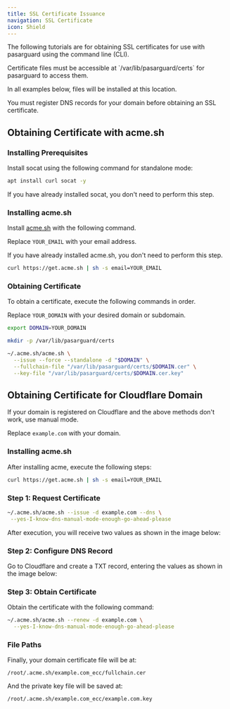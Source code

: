 ```yaml
---
title: SSL Certificate Issuance
navigation: SSL Certificate
icon: Shield
---
```


The following tutorials are for obtaining SSL certificates for use with pasarguard using the command line (CLI).

<Callout type="warn">
Certificate files must be accessible at `/var/lib/pasarguard/certs` for pasarguard to access them.

In all examples below, files will be installed at this location.
</Callout>

<Callout type="warn">
You must register DNS records for your domain before obtaining an SSL certificate.
</Callout>

## Obtaining Certificate with acme.sh

### Installing Prerequisites

Install socat using the following command for standalone mode:

```bash
apt install curl socat -y
```

<Callout type="info">
If you have already installed socat, you don't need to perform this step.
</Callout>

### Installing acme.sh

Install [acme.sh](https://github.com/acmesh-official/acme.sh) with the following command.

Replace `YOUR_EMAIL` with your email address.

<Callout type="info">
If you have already installed acme.sh, you don't need to perform this step.
</Callout>

```bash
curl https://get.acme.sh | sh -s email=YOUR_EMAIL
```

### Obtaining Certificate

To obtain a certificate, execute the following commands in order.

Replace `YOUR_DOMAIN` with your desired domain or subdomain.

```bash
export DOMAIN=YOUR_DOMAIN

mkdir -p /var/lib/pasarguard/certs

~/.acme.sh/acme.sh \
  --issue --force --standalone -d "$DOMAIN" \
  --fullchain-file "/var/lib/pasarguard/certs/$DOMAIN.cer" \
  --key-file "/var/lib/pasarguard/certs/$DOMAIN.cer.key"
```

## Obtaining Certificate for Cloudflare Domain

If your domain is registered on Cloudflare and the above methods don't work, use manual mode.

Replace `example.com` with your domain.

### Installing acme.sh

After installing acme, execute the following steps:

```bash
curl https://get.acme.sh | sh -s email=YOUR_EMAIL
```

### Step 1: Request Certificate

```bash
~/.acme.sh/acme.sh --issue -d example.com --dns \
 --yes-I-know-dns-manual-mode-enough-go-ahead-please
```

After execution, you will receive two values as shown in the image below:

<ImageZoom
  src="/images/learn/ssl-cloudflare-dns-values.png"
  alt="Cloudflare DNS verification values"
  width={800}
  height={400}
/>

### Step 2: Configure DNS Record

Go to Cloudflare and create a TXT record, entering the values as shown in the image below:

<ImageZoom
  src="/images/learn/ssl-cloudflare-txt-record.png"
  alt="Creating TXT record in Cloudflare"
  width={800}
  height={400}
/>

### Step 3: Obtain Certificate

Obtain the certificate with the following command:

```bash
~/.acme.sh/acme.sh --renew -d example.com \
  --yes-I-know-dns-manual-mode-enough-go-ahead-please
```

### File Paths

Finally, your domain certificate file will be at:

```
/root/.acme.sh/example.com_ecc/fullchain.cer
```

And the private key file will be saved at:

```
/root/.acme.sh/example.com_ecc/example.com.key
```
